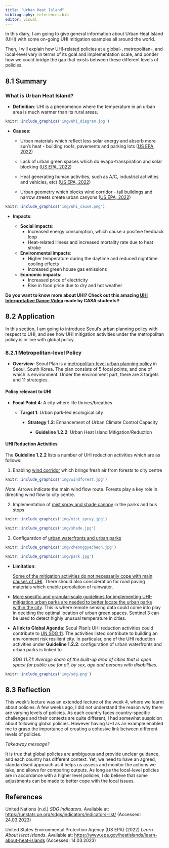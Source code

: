 ```yaml
---
title: "Urban Heat Island"
bibliography: references.bib
editor: visual
---
```


In this diary, I am going to give general information about Urban Heat Island (UHI) with some on-going UHI mitigation examples all around the world.

Then, I will explain how UHI-related policies at a global-, metropolitan-, and local-level vary in terms of its goal and implementation scale, and ponder how we could bridge the gap that exists between these different levels of policies.

<h2>8.1 Summary</h2>

<h3>What is Urban Heat Island?</h3>

-   **Definition**: UHI is a phenomenon where the temperature in an urban area is much warmer than its rural areas.

```r
knitr::include_graphics('img/uhi_diagram.jpg')
```

-   **Causes**:

    -   Urban materials which reflect less solar energy and absorb more sun's heat - building roofs, pavements and parking lots ([US EPA, 2022](https://www.epa.gov/heatislands/learn-about-heat-islands))

    -   Lack of urban green spaces which do evapo-transpiration and solar blocking ([US EPA, 2022](https://www.epa.gov/heatislands/learn-about-heat-islands))

    -   Heat generating human activities, such as A/C, industrial activities and vehicles, etc) ([US EPA, 2022](https://www.epa.gov/heatislands/learn-about-heat-islands))

    -   Urban geometry which blocks wind corridor - tall buildings and narrow streets create urban canyons ([US EPA, 2022](https://www.epa.gov/heatislands/learn-about-heat-islands))

```r
knitr::include_graphics('img/uhi_cause.png')
```

-   **Impacts**:

    -   **Social impacts**:
        -   Increased energy consumption, which cause a positive feedback loop
        -   Heat-related illness and increased mortality rate due to heat stroke
    -   **Environmental impacts**:
        -   Higher temperature during the daytime and reduced nighttime cooling effects
        -   Increased green house gas emissions
    -   **Economic impacts**:
        -   Increased price of electricity
        -   Rise in food price due to dry and hot weather

**Do you want to know more about UHI? Check out this amazing [UHI Interpretative Dance Video](https://grand-tuck-757.notion.site/Urban-Heat-Island-Interpretive-Dance-5a97bd9ac958489188ab689db54e59a8) made by CASA students!!**

<h2>8.2 Application</h2>

In this section, I am going to introduce Seoul's urban planning policy with respect to UHI, and see how UHI mitigation activities under the metropolitan policy is in line with global policy.

<h3>8.2.1 Metropolitan-level Policy</h3>

-   **Overview**: Seoul Plan is a [metropolitan-level urban planning policy]{.underline} in Seoul, South Korea. The plan consists of 5 focal points, and one of which is environment. Under the environment part, there are 3 targets and 11 strategies.

<h4>**Policy relevant to UHI**</h4>

-   **Focal Point 4**: A city where life thrives/breathes

    -   **Target 1**: Urban park-led ecological city

        -   **Strategy 1.2**: Enhancement of Urban Climate Control Capacity

            -   **Guideline 1.2.2**: Urban Heat Island Mitigation/Reduction

<h4>**UHI Reduction Activities**</h4>

The **Guideline 1.2.2** lists a number of UHI reduction activities which are as follows:

1.  Enabling [wind corridor]{.underline} which brings fresh air from forests to city centre

```r
knitr::include_graphics('img/windforest.jpg')
```

*Note*. Arrows indicate the main wind flow route. Forests play a key role in directing wind flow to city centre.

2.  Implementation of [mist spray and shade canopy]{.underline} in the parks and bus stops

```r

knitr::include_graphics('img/mist_spray.jpg') 
```

```r
knitr::include_graphics('img/shade.jpg')
```

3.  Configuration of [urban waterfronts and urban parks]{.underline}

```r
knitr::include_graphics('img/cheonggyecheon.jpg')
```

```r

knitr::include_graphics('img/park.jpg')

```

-   **Limitation**:

    [Some of the mitigation activities do not necessarily cope with main causes of UHI]{.underline}. There should also consideration for road paving materials which enable percolation of rainwater.

-   [More specific and granular-scale guidelines for implementing UHI-mitigation urban parks are needed to better locate the urban parks within the city]{.underline}. This is where remote sensing data could come into play in deciding the optimal location of urban green spaces. Sentinel 3 can be used to detect highly unusual temperature in cities.

-   **A link to Global Agenda**: Seoul Plan's UHI reduction activities could contribute to [UN SDG 11](https://sdgs.un.org/goals). The activities listed contribute to building an environment risk resilient city. In particular, one of the UHI reduction activities under **Guideline 1.2.2**: configuration of urban waterfronts and urban parks is linked to

    *SDG 11.7.1: Average share of the built-up area of cities that is open space for public use for all, by sex, age and persons with disabilities.*

```r
knitr::include_graphics('img/sdg.png')
```

<h2>8.3 Reflection</h2>

This week's lecture was an extended lecture of the week 4, where we learnt about policies. A few weeks ago, I did not understand the reason why there are varying levels of policies. As each country faces country-specific challenges and their contexts are quite different, I had somewhat suspicion about following global policies. However having UHI as an example enabled me to grasp the importance of creating a cohesive link between different levels of policies.

*Takeaway message?*

It is true that global policies are ambiguous and provide unclear guidance, and each country has different context. Yet, we need to have an agreed, standardised approach as it helps us assess and monitor the actions we take, and allows for comparing outputs. As long as the local-level policies are in accordance with a higher level policies, I do believe that some adjustments can be made to better cope with the local issues.

<h2>References</h2>

United Nations (n.d.) *SDG Indicators*. Available at: <https://unstats.un.org/sdgs/indicators/indicators-list/> (Accessed: 24.03.2023)

United States Environmental Protection Agency (US EPA) (2022) *Learn About Heat Islands*. Available at: <https://www.epa.gov/heatislands/learn-about-heat-islands> (Accessed: 14.03.2023)
